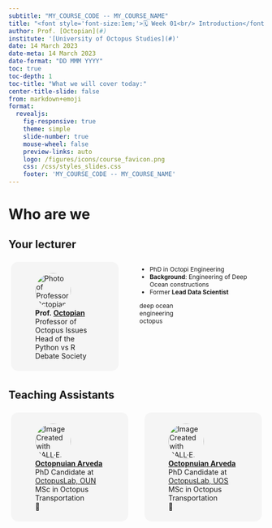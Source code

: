 ```yaml
---
subtitle: "MY_COURSE_CODE -- MY_COURSE_NAME"
title: "<font style='font-size:1em;'>🗓️ Week 01<br/> Introduction</font>"
author: Prof. [Octopian](#)
institute: '[University of Octopus Studies](#)'
date: 14 March 2023
date-meta: 14 March 2023
date-format: "DD MMM YYYY"
toc: true
toc-depth: 1
toc-title: "What we will cover today:"
center-title-slide: false
from: markdown+emoji
format:
  revealjs: 
    fig-responsive: true
    theme: simple
    slide-number: true
    mouse-wheel: false
    preview-links: auto
    logo: /figures/icons/course_favicon.png
    css: /css/styles_slides.css
    footer: 'MY_COURSE_CODE -- MY_COURSE_NAME'
---
```


# Who are we

## Your lecturer {.smaller}

::: columns

::: {.column style="display:inline-block;width:40%;height:60%;border-radius:1em;margin:1%;padding:1.5%;background-color:#f5f5f5"}
<figure>
    <img src="/figures/people/professor_octopus.png" alt="Photo of Professor Octopian" role="presentation" style="object-fit: cover;width:5em;height:5em;border-radius: 50%;font-size:1em;" class="img-responsive atto_image_button_text-bottom">
    <figcaption>
        <strong>Prof.&nbsp;<span><a href="#" target="_blank" class="external">Octopian</a></span></strong> 
        <br/>Professor of Octopus Issues
        <br/>Head of the Python vs R Debate Society
    </figcaption>
</figure>
:::

::: {.column style="width:50%;font-size:0.85em;margin-left:3%;"}
- PhD in Octopi Engineering
- **Background**: Engineering of Deep Ocean constructions
- Former **Lead Data Scientist**

<span class="tag" style="background-color:var(--quarto-hl-st-color)">deep ocean</span>
<br/>
<span class="tag" style="background-color:var(--quarto-hl-fu-color)">engineering</span>
<br/>
<span class="tag" style="background-color:var(--quarto-hl-dv-color)">octopus</span>

:::

:::

## Teaching Assistants {.smaller}

::: columns

::: {.column style="display:inline-block;width:40%;height:60%;border-radius:1em;margin:1%;padding:1.5%;background-color:#f5f5f5"}
<figure>
    <img src="/figures/people/ta_octopunian.png" alt="Image Created with DALL·E. Prompt: 'octopus-like alien futuristic non-binary happy teaching assistant, phd student Octopunian, award-winning professional high-quality studio headshot'" role="presentation" style="object-fit: cover;width:5em;height:5em;border-radius: 50%;font-size:1em;" class="img-responsive atto_image_button_text-bottom">
    <figcaption>
        <strong><span><a href="#" target="_blank" class="external">Octopnuian Arveda</a></span></strong>
        <br/> 
        PhD Candidate at [OctopusLab, OUN](#) <br>
        MSc in Octopus Transportation<br/>
        📧 
        <br/>
    </figcaption>
</figure>
:::

::: {.column style="display:inline-block;width:40%;height:60%;border-radius:1em;margin:1%;padding:1.5%;background-color:#f5f5f5"}
<figure>
    <img src="/figures/people/ta_octopunian2.png" alt="Image Created with DALL·E. Prompt: 'octopus-like alien futuristic non-binary happy teaching assistant, phd student Octopunian, award-winning professional high-quality studio headshot'" role="presentation" style="object-fit: cover;width:5em;height:5em;border-radius: 50%;font-size:1em;" class="img-responsive atto_image_button_text-bottom">
    <figcaption>
        <strong><span><a href="#" target="_blank" class="external">Octopnuian Arveda</a></span></strong>
        <br/> 
        PhD Candidate at [OctopusLab, UOS](#) <br>
        MSc in Octopus Transportation<br/>
        📧 
        <br/>
    </figcaption>
</figure>
:::

:::